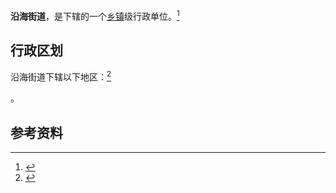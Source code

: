 {{中国乡级行政区|21/08/11/003/000}}

'''沿海街道'''，是{{PRC admin/fullname|21/08/11/003/000|3}}下辖的一个[[乡镇|乡镇]]级行政单位。<ref>{{PRC admin/ref sgc|{{PRC admin/parent|21/08/11/003/000}}}}</ref>

== 行政区划 ==

沿海街道下辖以下地区：<ref>{{PRC admin/ref sgc|21/08/11/003/000}}</ref>

{{PRC admin/children|21/08/11/003/000}}。

== 参考资料 ==

{{reflist}}

{{行政区划小作品}}
{{PRC admin/navcat|21/08/11/003/000}}